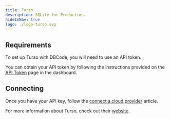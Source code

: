 ```yaml
---
title: Turso
description: SQLite for Production.
hideInNav: true 
logo: ./logo-turso.svg
---
```


## Requirements

To set up Turso with DBCode, you will need to use an API token. 

You can obtain your API token by following the instructions provided on the <a href="https://app.turso.tech/api-tokens" target="_blank">API Token</a> page in the dashboard. 

## Connecting

Once you have your API key, follow the [connect a cloud provider](/docs/cloud-providers/connect) article.

For more information about Turso, check out their <a href="https://turso.tech" target="_blank">website</a>.
